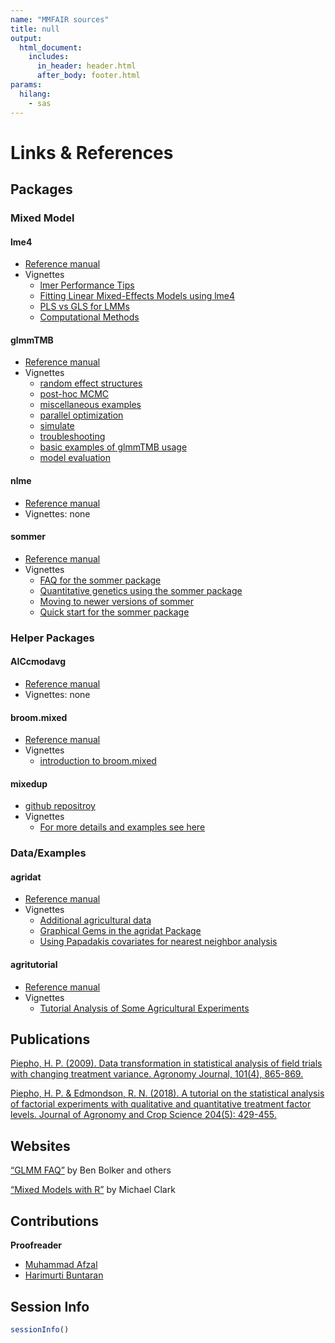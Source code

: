 ```yaml
---
name: "MMFAIR sources"
title: null
output: 
  html_document:
    includes:
      in_header: header.html
      after_body: footer.html	
params:
  hilang:
    - sas			
---
```


# Links & References {.tabset .tabset-fade .tabset-pills}

## Packages

### Mixed Model

#### lme4
* [Reference manual](https://cran.r-project.org/web/packages/lme4/lme4.pdf){target="_blank"}
* Vignettes 
  + [lmer Performance Tips](https://cran.r-project.org/web/packages/lme4/vignettes/lmerperf.html){target="_blank"}
  + [Fitting Linear Mixed-Effects Models using lme4](https://cran.r-project.org/web/packages/lme4/vignettes/lmer.pdf){target="_blank"}
  + [PLS vs GLS for LMMs](https://cran.r-project.org/web/packages/lme4/vignettes/PLSvGLS.pdf){target="_blank"}
  + [Computational Methods](https://cran.r-project.org/web/packages/lme4/vignettes/Theory.pdf){target="_blank"}

#### glmmTMB
* [Reference manual](https://cran.r-project.org/web/packages/glmmTMB/glmmTMB.pdf){target="_blank"}
* Vignettes
  + [random effect structures](https://cran.r-project.org/web/packages/glmmTMB/vignettes/covstruct.html){target="_blank"}
  + [post-hoc MCMC](https://cran.r-project.org/web/packages/glmmTMB/vignettes/mcmc.html){target="_blank"}
  + [miscellaneous examples](https://cran.r-project.org/web/packages/glmmTMB/vignettes/miscEx.html){target="_blank"}
  + [parallel optimization](https://cran.r-project.org/web/packages/glmmTMB/vignettes/parallel.html){target="_blank"}
  + [simulate](https://cran.r-project.org/web/packages/glmmTMB/vignettes/sim.html){target="_blank"}
  + [troubleshooting](https://cran.r-project.org/web/packages/glmmTMB/vignettes/troubleshooting.html){target="_blank"}
  + [basic examples of glmmTMB usage](https://cran.r-project.org/web/packages/glmmTMB/vignettes/glmmTMB.pdf){target="_blank"}
  + [model evaluation](https://cran.r-project.org/web/packages/glmmTMB/vignettes/model_evaluation.pdf){target="_blank"}

#### nlme
* [Reference manual](https://cran.r-project.org/web/packages/nlme/nlme.pdf){target="_blank"}
* Vignettes: none

#### sommer
* [Reference manual](https://cran.r-project.org/web/packages/sommer/sommer.pdf){target="_blank"}
* Vignettes
  + [FAQ for the sommer package](https://cran.r-project.org/web/packages/sommer/vignettes/sommer.FAQ.pdf){target="_blank"}
  + [Quantitative genetics using the sommer package](https://cran.r-project.org/web/packages/sommer/vignettes/sommer.pdf){target="_blank"}
  + [Moving to newer versions of sommer](https://cran.r-project.org/web/packages/sommer/vignettes/sommer.changes.pdf){target="_blank"}
  + [Quick start for the sommer package](https://cran.r-project.org/web/packages/sommer/vignettes/sommer.start.pdf){target="_blank"}

### Helper Packages

#### AICcmodavg
* [Reference manual](https://cran.r-project.org/web/packages/AICcmodavg/AICcmodavg.pdf){target="_blank"}
* Vignettes: none

#### broom.mixed
* [Reference manual](https://cran.r-project.org/web/packages/broom.mixed/broom.mixed.pdf){target="_blank"}
* Vignettes
  + [introduction to broom.mixed](https://cran.r-project.org/web/packages/broom.mixed/vignettes/broom_mixed_intro.html){target="_blank"}
  
#### mixedup
* [github repositroy](https://github.com/m-clark/mixedup){target="_blank"} 
* Vignettes
  + [For more details and examples see here](https://m-clark.github.io/mixedup/){target="_blank"} 

### Data/Examples

#### agridat
* [Reference manual](https://cran.r-project.org/web/packages/agridat/agridat.pdf){target="_blank"}
* Vignettes
  + [Additional agricultural data](https://cran.r-project.org/web/packages/agridat/vignettes/agridat_data.html){target="_blank"}
  + [Graphical Gems in the agridat Package](https://cran.r-project.org/web/packages/agridat/vignettes/agridat_examples.html){target="_blank"}
  + [Using Papadakis covariates for nearest neighbor analysis](https://cran.r-project.org/web/packages/agridat/vignettes/agridat_papadakis.html){target="_blank"}
  
#### agritutorial
* [Reference manual](https://cran.r-project.org/web/packages/agriTutorial/agriTutorial.pdf){target="_blank"}
* Vignettes
  + [Tutorial Analysis of Some Agricultural Experiments](https://cran.r-project.org/web/packages/agriTutorial/vignettes/agriTutorialVignette.pdf){target="_blank"}

  
## Publications
[Piepho, H. P. (2009). Data transformation in statistical analysis of field trials with changing treatment variance. Agronomy Journal, 101(4), 865-869.](https://acsess.onlinelibrary.wiley.com/doi/abs/10.2134/agronj2008.0226x){target="_blank"}

[Piepho, H. P. & Edmondson, R. N. (2018). A tutorial on the statistical analysis of factorial experiments with qualitative and quantitative treatment factor levels. Journal of Agronomy and Crop Science 204(5): 429-455.](https://onlinelibrary.wiley.com/doi/full/10.1111/jac.12267){target="_blank"}

## Websites
["GLMM FAQ"](http://bbolker.github.io/mixedmodels-misc/glmmFAQ.html){target="_blank"} by Ben Bolker and others

["Mixed Models with R"](https://m-clark.github.io/mixed-models-with-R/introduction.html){target="_blank"}  by Michael Clark

## Contributions
**Proofreader**

* [Muhammad Afzal](https://www.linkedin.com/in/mafzal2/){target="_blank"} 
* [Harimurti Buntaran](https://www.linkedin.com/in/harimurti-buntaran/){target="_blank"} 

## Session Info
```r
sessionInfo()
```